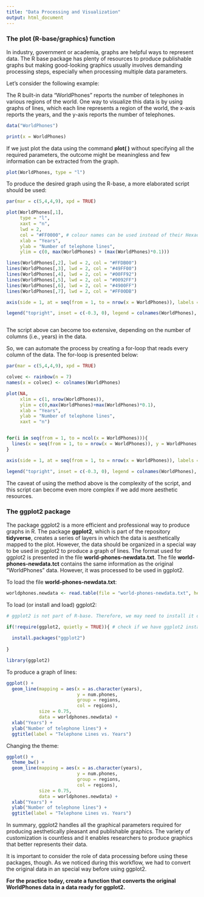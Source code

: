 ```yaml
---
title: "Data Processing and Visualization"
output: html_document
---
```

### The plot (R-base/graphics) function

In industry, government or academia, graphs are helpful ways to represent data.
The R base package has plenty of resources to produce publishable graphs but making good-looking graphics usually involves demanding processing steps, especially when processing multiple data parameters.

Let's consider the following example:

The R built-in data "WorldPhones" reports the number of telephones in various regions of the world.
One way to visualize this data is by using graphs of lines, which each line represents a region of the world, the x-axis reports the years, and the y-axis reports the number of telephones.


```r

data("WorldPhones")

print(x = WorldPhones)

```

If we just plot the data using the command **plot( )** without specifying all the required parameters, the outcome might be meaningless and few information can be extracted from the graph.

```r

plot(WorldPhones, type = "l")

```


To produce the desired graph using the R-base, a more elaborated script should be used:

```r

par(mar = c(5,4,4,9), xpd = TRUE)

plot(WorldPhones[,1],
     type = "l",
     xaxt = "n",
     lwd = 2,
     col = "#FF0000", # colour names can be used instead of their Hexadecimal RGB Code (i.e., red)
     xlab = "Years",
     ylab = "Number of telephone lines",
     ylim = c(0, max(WorldPhones) + (max(WorldPhones)*0.1)))

lines(WorldPhones[,2], lwd = 2, col = "#FFDB00")
lines(WorldPhones[,3], lwd = 2, col = "#49FF00")
lines(WorldPhones[,4], lwd = 2, col = "#00FF92")
lines(WorldPhones[,5], lwd = 2, col = "#0092FF")
lines(WorldPhones[,6], lwd = 2, col = "#4900FF")
lines(WorldPhones[,7], lwd = 2, col = "#FF00DB")

axis(side = 1, at = seq(from = 1, to = nrow(x = WorldPhones)), labels = rownames(WorldPhones))

legend("topright", inset = c(-0.3, 0), legend = colnames(WorldPhones), fill = c("#FF0000", "#49FF00", "#49FF00", "#00FF92", "#0092FF", "#4900FF", "#FF00DB"))



```

The script above can become too extensive, depending on the number of columns (i.e., years) in the data.

So, we can automate the process by creating a for-loop that reads every column of the data.
The for-loop is presented below:

```r

par(mar = c(5,4,4,9), xpd = TRUE)

colvec <- rainbow(n = 7)
names(x = colvec) <- colnames(WorldPhones)

plot(NA,
     xlim = c(1, nrow(WorldPhones)),
     ylim = c(0,max(WorldPhones)+max(WorldPhones)*0.1),
     xlab = "Years",
     ylab = "Number of telephone lines",
     xaxt = "n")


for(i in seq(from = 1, to = ncol(x = WorldPhones))){
  lines(x = seq(from = 1, to = nrow(x = WorldPhones)), y = WorldPhones[,i], col = colvec[i], lwd = 2)
}

axis(side = 1, at = seq(from = 1, to = nrow(x = WorldPhones)), labels = rownames(WorldPhones))

legend("topright", inset = c(-0.3, 0), legend = colnames(WorldPhones), fill = colvec)

```

The caveat of using the method above is the complexity of the script, and this script can become even more complex if we add more aesthetic resources.

### The ggplot2 package

The package ggplot2 is a more efficient and professional way to produce graphs in R. The package **ggplot2**, which is part of the repository **tidyverse**, creates a series of layers in which the data is aesthetically mapped to the plot.
However, the data should be organized in a special way to be used in ggplot2 to produce a graph of lines. The format used for ggplot2 is presented in the file **world-phones-newdata.txt**.
The file **world-phones-newdata.tct** contains the same information as the original "WorldPhones" data. However, it was processed to be used in ggplot2.

To load the file **world-phones-newdata.txt**:

```r

worldphones.newdata <- read.table(file = "world-phones-newdata.txt", header = TRUE)

```

To load (or install and load) ggplot2:

```r

# ggplot2 is not part of R-base. Therefore, we may need to install it on our system before using it.

if(!require(ggplot2, quietly = TRUE)){ # check if we have ggplot2 installed, without printing any warning (i.e., quietly). If we do not have ggplot2 installed, try to install it.
  
  install.packages("ggplot2")
  
}

library(ggplot2)

```

To produce a graph of lines:

```r

ggplot() +
  geom_line(mapping = aes(x = as.character(years),
                          y = num.phones,
                          group = regions,
                          col = regions),
            size = 0.75,
            data = worldphones.newdata) +
  xlab("Years") +
  ylab("Number of telephone lines") +
  ggtitle(label = "Telephone Lines vs. Years")

```

Changing the theme:

```r

ggplot() +
  theme_bw() + 
  geom_line(mapping = aes(x = as.character(years),
                          y = num.phones,
                          group = regions,
                          col = regions),
            size = 0.75,
            data = worldphones.newdata) +
  xlab("Years") +
  ylab("Number of telephone lines") +
  ggtitle(label = "Telephone Lines vs. Years")

```

In summary, ggplot2 handles all the graphical parameters required for producing aesthetically pleasant and publishable graphics. The variety of customization is countless and it enables researchers to produce graphics that better represents their data.

It is important to consider the role of data processing before using these packages, though. As we noticed during this workflow, we had to convert the original data in an special way before using ggplot2.

**For the practice today, create a function that converts the original WorldPhones data in a data ready for ggplot2.**
